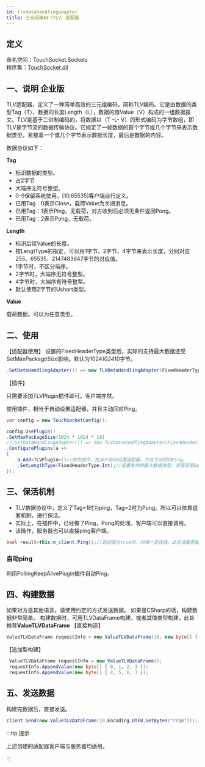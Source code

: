 ```yaml
---
id: tlvdatahandlingadapter
title: 三元组编码（TLV）适配器
---
```


## 定义

命名空间：TouchSocket.Sockets <br/>
程序集：[TouchSocket.dll](https://www.nuget.org/packages/TouchSocket)

## 一、说明 <Tag>企业版</Tag>

TLV适配器，定义了一种简单高效的三元组编码，简称TLV编码。它是由数据的类型Tag（T），数据的长度Length（L），数据的值Value（V）构成的一组数据报文。TLV是基于二进制编码的，将数据以（T -L- V）的形式编码为字节数组，即TLV是字节流的数据传输协议。它规定了一帧数据的首个字节或几个字节来表示数据类型，紧接着一个或几个字节表示数据长度，最后是数据的内容。

数据协议如下：

**Tag**

- 标识数据的类型。
- 占2字节
- 大端序无符号整型。
- 0-9保留系统使用。\[10,65535]客户端自行定义。
- 已用Tag：0表示Close，载荷Value为关闭消息。
- 已用Tag：1表示Ping，无载荷，对方收到后必须无条件返回Pong。
- 已用Tag：2表示Pong，无载荷。

**Length**

- 标识后续Value的长度。
- 按LengtType的指定，可以用1字节、2字节、4字节来表示长度，分别对应255、65535、2147483647字节的对应值。
- 1字节时，不区分端序。
- 2字节时，大端序无符号整型。
- 4字节时，大端序有符号整型。
- 默认使用2字节的Ushort类型。

**Value**

载荷数据。可以为任意类型。

## 二、使用

【适配器使用】
设置的FixedHeaderType类型后，实际的支持最大数据还受SetMaxPackageSize影响。默认为1024*1024*10字节。

```csharp
.SetDataHandlingAdapter(() => new TLVDataHandlingAdapter(FixedHeaderType.Int, verifyFunc: null))//如果使用TLVPlugin插件，此步骤可省略。
```

【插件】

只需要添加TLVPlugin插件即可。客户端亦然。

使用插件，相当于自动设置适配器，并且主动回应Ping。

```csharp
var config = new TouchSocketConfig();

config.UsePlugin()
.SetMaxPackageSize(1024 * 1024 * 10)
//.SetDataHandlingAdapter(() => new TLVDataHandlingAdapter(FixedHeaderType.Int, verifyFunc: null))//如果使用TLVPlugin插件，此步骤可省略。
.ConfigurePlugins(a =>
{
    a.Add<TLVPlugin>()//使用插件，相当于自动设置适配器，并且主动回应Ping。
    .SetLengthType(FixedHeaderType.Int);//设置支持的最大数据类型，该值还受SetMaxPackageSize影响。
});
```


## 三、保活机制

- TLV数据协议中，定义了Tag=1时为ping，Tag=2时为Pong。所以可以依靠这套机制，进行保活。
- 实际上，在插件中，已经做了Ping，Pong的处理。客户端可以直接调用。
- 该操作，服务器也可以直接ping客户端。

```csharp
bool result=this.m_client.Ping();//返回值为true时，对端一定在线。此方法服务器也可以主动ping客户端。
```


### 自动ping

利用PollingKeepAlivePlugin插件自动Ping。


## 四、构建数据

如果对方是其他语言，请使用约定的方式发送数据。
如果是CSharp的话，构建数据非常简单。
构建数据时，可用TLVDataFrame构建。或者其值类型构建，此处推荐**ValueTLVDataFrame**
【直接构造】

```csharp
ValueTLVDataFrame requestInfo = new ValueTLVDataFrame(10, new byte[] { 0, 1, 2, 3 });
```

【追加型构建】

```csharp
 ValueTLVDataFrame requestInfo = new ValueTLVDataFrame();
 requestInfo.AppendValue(new byte[] { 0, 1, 2, 3 });
 requestInfo.AppendValue(new byte[] { 4, 5, 6, 7 });
```


## 五、发送数据

构建完数据后，直接发送。

```csharp
client.Send(new ValueTLVDataFrame(10,Encoding.UTF8.GetBytes("rrqm")));//推荐写法，如果使用自己Build，则需要明确指出FixedHeaderType的值。
```

:::tip 提示

上述创建的适配器客户端与服务器均适用。

:::  
